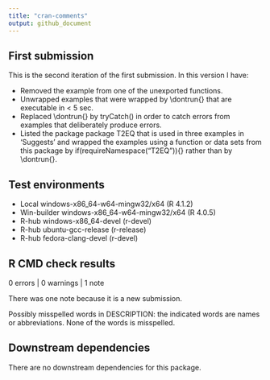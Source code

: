 ```yaml
---
title: "cran-comments"
output: github_document
---
```


<!-- cran-comments.md is generated from cran-comments.Rmd. -->

## First submission

This is the second iteration of the first submission. In this version I have:

- Removed the example from one of the unexported functions.
- Unwrapped examples that were wrapped by \\dontrun{} that are executable in
  < 5 sec.
- Replaced \\dontrun{} by tryCatch() in order to catch errors from examples
  that deliberately produce errors.
- Listed the package package T2EQ that is used in three examples in 'Suggests'
  and wrapped the examples using a function or data sets from this package by
  if(requireNamespace("T2EQ")){} rather than by \\dontrun{}.

## Test environments

- Local windows-x86_64-w64-mingw32/x64 (R 4.1.2)
- Win-builder windows-x86_64-w64-mingw32/x64 (R 4.0.5)
- R-hub windows-x86_64-devel (r-devel)
- R-hub ubuntu-gcc-release (r-release)
- R-hub fedora-clang-devel (r-devel)

## R CMD check results

0 errors | 0 warnings | 1 note
  
There was one note because it is a new submission.

Possibly misspelled words in DESCRIPTION: the indicated words are names or abbreviations. None of the words is misspelled.

## Downstream dependencies

There are no downstream dependencies for this package.

